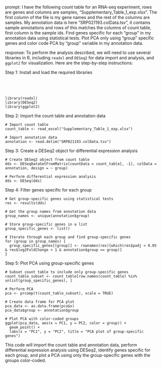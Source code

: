 prompt:
I have the following count table for an RNA-seq experiment, rows are genes and columns are samples, "Supplementary_Table_1_exp.xlsx". The first column of the file is my gene names and the rest of the columns are samples. My annotation data is here  "SRP021193.colData.tsv", it contains sample annotations and rows of this matches the columns of count table, first column is the sample ids. Find genes specific for each "group" in my annotation data  using statistical tests. Plot PCA only using "group" specific genes and color code PCA by "group" variable in my annotation data.

response:
To perform the analysis described, we will need to use several libraries in R, including `readxl` and `DESeq2` for data import and analysis, and `ggplot2` for visualization. Here are the step-by-step instructions:

Step 1: Install and load the required libraries
```




library(readxl)
library(DESeq2)
library(ggplot2)
```

Step 2: Import the count table and annotation data
```
# Import count table
count_table <- read_excel("Supplementary_Table_1_exp.xlsx")

# Import annotation data
annotation <- read.delim("SRP021193.colData.tsv")
```

Step 3: Create a DESeq2 object for differential expression analysis
```
# Create DESeq2 object from count table
dds <- DESeqDataSetFromMatrix(countData = count_table[, -1], colData = annotation, design = ~ group)

# Perform differential expression analysis
dds <- DESeq(dds)
```

Step 4: Filter genes specific for each group
```
# Get group-specific genes using statistical tests
res <- results(dds)

# Get the group names from annotation data
group_names <- unique(annotation$group)

# Store group-specific genes in a list
group_specific_genes <- list()

# Iterate through each group and find group-specific genes
for (group in group_names) {
  group_specific_genes[[group]] <- rownames(res)[which(res$padj < 0.05 & res$log2FoldChange > 1 & annotation$group == group)]
}
```

Step 5: Plot PCA using group-specific genes
```
# Subset count table to include only group-specific genes
count_table_subset <- count_table[row.names(count_table) %in% unlist(group_specific_genes), ]

# Perform PCA
pca <- prcomp(t(count_table_subset), scale = TRUE)

# Create data frame for PCA plot
pca_data <- as.data.frame(pca$x)
pca_data$group <- annotation$group

# Plot PCA with color-coded groups
ggplot(pca_data, aes(x = PC1, y = PC2, color = group)) +
  geom_point() +
  labs(x = "PC1", y = "PC2", title = "PCA plot of group-specific genes")
```

This code will import the count table and annotation data, perform differential expression analysis using DESeq2, identify genes specific for each group, and plot a PCA using only the group-specific genes with the groups color-coded.
